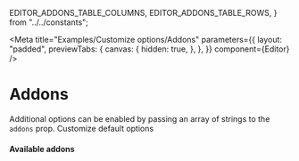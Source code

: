   EDITOR_ADDONS_TABLE_COLUMNS,
  EDITOR_ADDONS_TABLE_ROWS,
} from "../../constants";

<Meta
  title="Examples/Customize options/Addons"
  parameters={{
    layout: "padded",
    previewTabs: {
      canvas: {
        hidden: true,
      },
    },
  }}
  component={Editor}
/>

# Addons

Additional options can be enabled by passing an array of strings to the `addons`
prop. Customize default options

<Canvas>
  <Editor
    addons={[
      "highlight",
      "emoji",
      "code-block",
      "block-quote",
      "image-upload",
      "image-upload-unsplash",
      "video-upload",
      "video-embed",
      "paste-unformatted",
      "undo",
      "redo",
      "attachments",
      "table",
      "text-color",
      "callout"
    ]}
  />
</Canvas>

#### **Available addons**

<Table columns={EDITOR_ADDONS_TABLE_COLUMNS} rows={EDITOR_ADDONS_TABLE_ROWS} />

